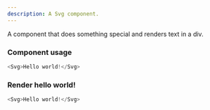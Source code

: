 ```yaml
---
description: A Svg component.
---
```



A component that does something special and renders text in a div.

### Component usage
```js
<Svg>Hello world!</Svg>
```

### Render hello world!

```js live
<Svg>Hello world!</Svg>
```
